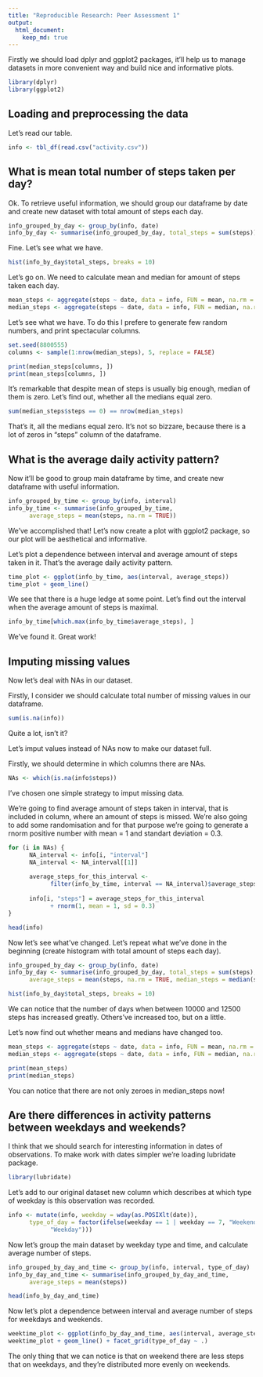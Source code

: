 ```yaml
---
title: "Reproducible Research: Peer Assessment 1"
output: 
  html_document:
    keep_md: true
---
```

Firstly we should load dplyr and ggplot2 packages, it'll help us to manage 
datasets in more convenient way and build nice and informative plots.
```r
library(dplyr)
library(ggplot2)
```

## Loading and preprocessing the data
Let's read our table.
```r
info <- tbl_df(read.csv("activity.csv"))
```

## What is mean total number of steps taken per day?

Ok. To retrieve useful information, we should group our dataframe
by date and create new dataset with total amount of steps each day.
```r
info_grouped_by_day <- group_by(info, date)
info_by_day <- summarise(info_grouped_by_day, total_steps = sum(steps))
```

Fine. Let's see what we have.

```r
hist(info_by_day$total_steps, breaks = 10)
```

Let's go on. We need to calculate mean and median for amount of steps taken
each day.
```r
mean_steps <- aggregate(steps ~ date, data = info, FUN = mean, na.rm = TRUE)
median_steps <- aggregate(steps ~ date, data = info, FUN = median, na.rm = TRUE)
```
Let's see what we have. To do this I prefere to generate few random numbers, 
and print spectacular columns.
```r
set.seed(8800555)
columns <- sample(1:nrow(median_steps), 5, replace = FALSE)

print(median_steps[columns, ])
print(mean_steps[columns, ])
```
It's remarkable that despite mean of steps is usually big enough, median of
them is zero. Let's find out, whether all the medians equal zero.

```r
sum(median_steps$steps == 0) == nrow(median_steps)
```
That's it, all the medians equal zero. It's not so bizzare, because there is 
a lot of zeros in "steps" column of the dataframe. 

## What is the average daily activity pattern?

Now it'll be good to group main dataframe by time, and create new dataframe
with useful information.
```r
info_grouped_by_time <- group_by(info, interval)
info_by_time <- summarise(info_grouped_by_time, 
      average_steps = mean(steps, na.rm = TRUE))
```
We've accomplished that! Let's now create a plot with ggplot2 package, so our
plot will be aesthetical and informative.

Let's plot a dependence between interval and average amount of steps taken in
it. That's the average daily activity pattern.
```r
time_plot <- ggplot(info_by_time, aes(interval, average_steps))
time_plot + geom_line()
```

We see that there is a huge ledge at some point.
Let's find out the interval when the average amount of steps is maximal.

```r
info_by_time[which.max(info_by_time$average_steps), ]
```
We've found it. Great work!

## Imputing missing values

Now let's deal with NAs in our dataset.

Firstly, I consider we should calculate total number of missing values in 
our dataframe.
```r
sum(is.na(info))
```
Quite a lot, isn't it?

Let's imput values instead of NAs now to make our dataset full.

Firstly, we should determine in which columns there are NAs.
```r
NAs <- which(is.na(info$steps))
```
I've chosen one simple strategy to imput missing data.

We're going to find average amount of steps taken in interval, that is included
in column, where an amount of steps is missed. We're also going to add some
randomisation and for that purpose we're going to generate a rnorm positive
number with mean = 1 and standart deviation = 0.3.
```r
for (i in NAs) {
      NA_interval <- info[i, "interval"]
      NA_interval <- NA_interval[[1]]
      
      average_steps_for_this_interval <- 
            filter(info_by_time, interval == NA_interval)$average_steps
      
      info[i, "steps"] = average_steps_for_this_interval 
            + rnorm(1, mean = 1, sd = 0.3)
}

head(info)
```

Now let's see what've changed. Let's repeat what we've done in the beginning
(create histogram with total amount of steps each day).
```r
info_grouped_by_day <- group_by(info, date)
info_by_day <- summarise(info_grouped_by_day, total_steps = sum(steps),
      average_steps = mean(steps, na.rm = TRUE, median_steps = median(steps)))

hist(info_by_day$total_steps, breaks = 10)
```

We can notice that the number of days when between 10000 and 12500 steps
has increased greatly. Others've increased too, but on a little.

Let's now find out whether means and medians have changed too.

```r
mean_steps <- aggregate(steps ~ date, data = info, FUN = mean, na.rm = TRUE)
median_steps <- aggregate(steps ~ date, data = info, FUN = median, na.rm = TRUE)

print(mean_steps)
print(median_steps)
```

You can notice that there are not only zeroes in median_steps now!

## Are there differences in activity patterns between weekdays and weekends?

I think that we should search for interesting information in dates of
observations. To make work with dates simpler we're loading lubridate package.

```r
library(lubridate)
```

Let's add to our original dataset new column which describes at which type of 
weekday is this observation was recorded.
```r
info <- mutate(info, weekday = wday(as.POSIXlt(date)),
      type_of_day = factor(ifelse(weekday == 1 | weekday == 7, "Weekend", 
            "Weekday")))
```

Now let's group the main dataset by weekday type and time, and calculate average 
number of steps.
```r
info_grouped_by_day_and_time <- group_by(info, interval, type_of_day)
info_by_day_and_time <- summarise(info_grouped_by_day_and_time, 
      average_steps = mean(steps))

head(info_by_day_and_time)
```

Now let's plot a dependence between interval and average number of steps for
weekdays and weekends.
```r
weektime_plot <- ggplot(info_by_day_and_time, aes(interval, average_steps))
weektime_plot + geom_line() + facet_grid(type_of_day ~ .)
```

The only thing that we can notice is that on weekend there are less steps that
on weekdays, and they're distributed more evenly on weekends.